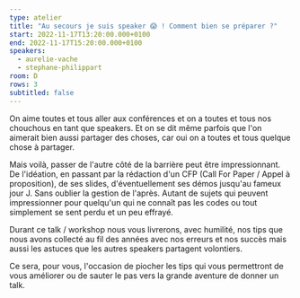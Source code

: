 ```yaml
---
type: atelier
title: "Au secours je suis speaker 😱 ! Comment bien se préparer ?"
start: 2022-11-17T13:20:00.000+0100
end: 2022-11-17T15:20:00.000+0100
speakers:
  - aurelie-vache
  - stephane-philippart
room: D
rows: 3
subtitled: false
---
```


On aime toutes et tous aller aux conférences et on a toutes et tous nos
chouchous en tant que speakers. Et on se dit même parfois que l'on aimerait bien
aussi partager des choses, car oui on a toutes et tous quelque chose à partager.

Mais voilà, passer de l'autre côté de la barrière peut être impressionnant. De
l'idéation, en passant par la rédaction d'un CFP (Call For Paper / Appel à
proposition), de ses slides, d'éventuellement ses démos jusqu'au fameux jour J.
Sans oublier la gestion de l'après.
Autant de sujets qui peuvent impressionner pour quelqu'un qui ne connaît pas les
codes ou tout simplement se sent perdu et un peu effrayé.

Durant ce talk / workshop nous vous livrerons, avec humilité, nos tips que nous
avons collecté au fil des années avec nos erreurs et nos succès mais aussi les
astuces que les autres speakers partagent volontiers.

Ce sera, pour vous, l'occasion de piocher les tips qui vous permettront de vous
améliorer ou de sauter le pas vers la grande aventure de donner un talk.
